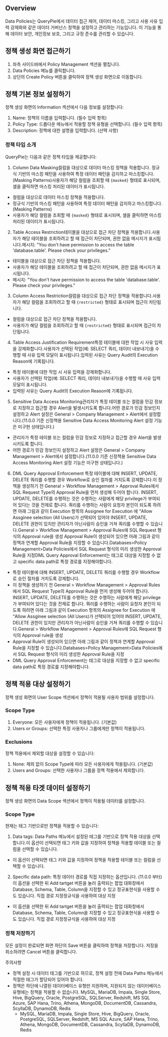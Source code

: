 ## Overview
Data Policies는 QueryPie에서 데이터 접근 제어, 데이터 마스킹, 그리고 사용 사유 입력 강제화와 같은 데이터 거버넌스 정책을 설정하고 관리하는 기능입니다. 이 기능을 통해 데이터 보안, 개인정보 보호, 그리고 규정 준수를 관리할 수 있습니다.

## 정책 생성 화면 접근하기
1. 좌측 사이드바에서 Policy Management 섹션을 펼칩니다.
2. Data Policies 메뉴를 클릭합니다.
3. 상단의 Create Policy 버튼을 클릭하여 정책 생성 화면으로 이동합니다.

## 정책 기본 정보 설정하기
정책 생성 화면의 Information 섹션에서 다음 정보를 설정합니다:

1. Name: 정책의 이름을 입력합니다. (필수 입력 항목)
2. Policy Type: 드롭다운 메뉴에서 적용할 정책 유형을 선택합니다. (필수 입력 항목)
3. Description: 정책에 대한 설명을 입력합니다. (선택 사항)

### 정책 타입 소개
QueryPie는 다음과 같은 정책 타입을 제공합니다:

1. Column Data Masking컬럼을 대상으로 데이터 마스킹 정책을 적용합니다. 정규식 기반의 마스킹 패턴을 사용하여 특정 데이터 패턴을 감지하고 마스킹합니다. (Masking Patterns)사용자가 해당 컬럼을 조회할 때 `{masked}` 형태로 표시되며, 셀을 클릭하면 마스킹 처리된 데이터가 표시됩니다.
  * 컬럼을 대상으로 데이터 마스킹 정책을 적용합니다.
  * 정규식 기반의 마스킹 패턴을 사용하여 특정 데이터 패턴을 감지하고 마스킹합니다. (Masking Patterns)
  * 사용자가 해당 컬럼을 조회할 때 `{masked}` 형태로 표시되며, 셀을 클릭하면 마스킹 처리된 데이터가 표시됩니다.
2. Table Access Restriction테이블을 대상으로 접근 차단 정책을 적용합니다.사용자가 해당 테이블을 조회하려고 할 때 접근이 차단되며, 권한 없음 메시지가 표시됩니다.메시지: "You don't have permission to access the table 'database.table'. Please check your privileges."
  * 테이블을 대상으로 접근 차단 정책을 적용합니다.
  * 사용자가 해당 테이블을 조회하려고 할 때 접근이 차단되며, 권한 없음 메시지가 표시됩니다.
  * 메시지: "You don't have permission to access the table 'database.table'. Please check your privileges."
3. Column Access Restriction컬럼을 대상으로 접근 차단 정책을 적용합니다.사용자가 해당 컬럼을 조회하려고 할 때 `{restricted}` 형태로 표시되며 접근이 차단됩니다.
  * 컬럼을 대상으로 접근 차단 정책을 적용합니다.
  * 사용자가 해당 컬럼을 조회하려고 할 때 `{restricted}` 형태로 표시되며 접근이 차단됩니다.
4. Table Access Justification Requirement특정 테이블에 대한 작업 시 사유 입력을 강제화합니다.사용자가 선택된 작업(예: SELECT 쿼리, 데이터 내보내기)을 수행할 때 사유 입력 모달이 표시됩니다.입력된 사유는 Query Audit의 Execution Reason에 기록됩니다.
  * 특정 테이블에 대한 작업 시 사유 입력을 강제화합니다.
  * 사용자가 선택된 작업(예: SELECT 쿼리, 데이터 내보내기)을 수행할 때 사유 입력 모달이 표시됩니다.
  * 입력된 사유는 Query Audit의 Execution Reason에 기록됩니다.
5. Sensitive Data Access Monitoring관리자가 특정 테이블 또는 컬럼을 민감 정보로 지정하고 접근할 경우 Alert을 발생시키도록 합니다.어떤 경로가 민감 정보인지 설정하고 Alert 설정은 General > Company Management > Alert에서 설정합니다.(11.0.0 기준 신정책용 Sensitive Data Access Monitoring Alert 설정 기능은 미구현 상태입니다.)
  * 관리자가 특정 테이블 또는 컬럼을 민감 정보로 지정하고 접근할 경우 Alert을 발생시키도록 합니다.
  * 어떤 경로가 민감 정보인지 설정하고 Alert 설정은 General > Company Management > Alert에서 설정합니다.(11.0.0 기준 신정책용 Sensitive Data Access Monitoring Alert 설정 기능은 미구현 상태입니다.)
6. DML Query Approval Enforcement 특정 테이블에 대해 INSERT, UPDATE, DELETE 쿼리를 수행할 경우 Workflow로 승인 절차를 거치도록 강제합니다.이 정책을 생성하기 전 General > Workflow Management > Approval Rules에서 SQL Request Type의 Approval Rule을 먼저 생성해 두어야 합니다.  INSERT, UPDATE, DELETE를 수행하는 것은 수행하는 사람에게 해당 privilege가 부여되어 있다는 것을 전제로 합니다. 쿼리를 수행하는 사람이 요청자 본인이 되도록 하려면 아래 그림과 같이 Execution 항목의 Assignee for Execution 에 “Allow Assginee selection (All Users)가 선택되어 있어야 INSERT, UPDATE, DELETE 권한이 있지만 관리자가 아닌사람이 승인을 거쳐 쿼리를 수행할 수 있습니다.General > Workflow Management > Approval Rules에 SQL Request 형식의 Approval rule을 생성 Approval Rule이 생성되어 있으면 아래 그림과 같이 정책과 연계할 Approval Rule을 지정할 수 있습니다.Databases>Policy Management>Data Policies에서 SQL Request 형식의 미리 생성한 Approval Rule을 지정DML Query Approval Enforcement는 태그로 대상을 지정할 수 없고 specific data path로 특정 경로를 지정해야합니다.
  * 특정 테이블에 대해 INSERT, UPDATE, DELETE 쿼리를 수행할 경우 Workflow로 승인 절차를 거치도록 강제합니다.
  * 이 정책을 생성하기 전 General > Workflow Management > Approval Rules에서 SQL Request Type의 Approval Rule을 먼저 생성해 두어야 합니다.  INSERT, UPDATE, DELETE를 수행하는 것은 수행하는 사람에게 해당 privilege가 부여되어 있다는 것을 전제로 합니다. 쿼리를 수행하는 사람이 요청자 본인이 되도록 하려면 아래 그림과 같이 Execution 항목의 Assignee for Execution 에 “Allow Assginee selection (All Users)가 선택되어 있어야 INSERT, UPDATE, DELETE 권한이 있지만 관리자가 아닌사람이 승인을 거쳐 쿼리를 수행할 수 있습니다.General > Workflow Management > Approval Rules에 SQL Request 형식의 Approval rule을 생성
  * Approval Rule이 생성되어 있으면 아래 그림과 같이 정책과 연계할 Approval Rule을 지정할 수 있습니다.Databases>Policy Management>Data Policies에서 SQL Request 형식의 미리 생성한 Approval Rule을 지정
  * DML Query Approval Enforcement는 태그로 대상을 지정할 수 없고 specific data path로 특정 경로를 지정해야합니다.

## 정책 적용 대상 설정하기
정책 생성 화면의 User Scope 섹션에서 정책이 적용될 사용자 범위를 설정합니다.

### Scope Type
1. Everyone: 모든 사용자에게 정책이 적용됩니다. (기본값)
2. Users or Groups: 선택한 특정 사용자나 그룹에게만 정책이 적용됩니다.

### Exclusions
정책 적용에서 제외할 대상을 설정할 수 있습니다:

1. None: 제외 없이 Scope Type에 따라 모든 사용자에게 적용됩니다. (기본값)
2. Users and Groups: 선택한 사용자나 그룹을 정책 적용에서 제외합니다.

## 정책 적용 타겟 데이터 설정하기
정책 생성 화면의 Data Scope 섹션에서 정책이 적용될 데이터를 설정합니다.

### Scope Type
현재는 태그 기반으로만 정책을 적용할 수 있습니다:

1. Data tags: Data Paths 메뉴에서 설정된 태그를 기반으로 정책 적용 대상을 선택합니다.이 옵션이 선택되면 태그 키와 값을 지정하여 정책을 적용할 테이블 또는 컬럼을 선택할 수 있습니다.
  * 이 옵션이 선택되면 태그 키와 값을 지정하여 정책을 적용할 테이블 또는 컬럼을 선택할 수 있습니다.
2. Specific data path:  특정 데이터 경로를 직접 지정하는 옵션입니다. (11.0.0 부터)이 옵션을 선택한 뒤 Add tartget 버튼을 눌러 출력되는 팝업 대화창에서 Database, Schema, Table, Column을 지정할 수 있고 정규표현식을 사용할 수도 있습니다. 직접 경로 지정정규식을 사용하여 대상 지정
  * 이 옵션을 선택한 뒤 Add tartget 버튼을 눌러 출력되는 팝업 대화창에서 Database, Schema, Table, Column을 지정할 수 있고 정규표현식을 사용할 수도 있습니다. 직접 경로 지정정규식을 사용하여 대상 지정

### 정책 저장하기
모든 설정이 완료되면 화면 하단의 Save 버튼을 클릭하여 정책을 저장합니다. 저장을 취소하려면 Cancel 버튼을 클릭합니다.

주의사항

* 정책 설정 시 데이터 태그를 기반으로 하므로, 정책 설정 전에 Data Paths 메뉴에서 적절한 태그가 할당되어 있어야 합니다.
* 정책은 하단에 나열된 데이터베이스 유형만 지원하며, 지원되지 않는 데이터베이스 유형에는 정책을 적용할 수 없습니다. MySQL, MariaDB, Impala, Single Store, Hive, BigQuery, Oracle, PostgreSQL, SQLServer, Redshift, MS SQL Azure, SAP Hana, Trino, Athena, MongoDB, DocumentDB, Cassandra, ScyllaDB, DynamoDB, Redis
  * MySQL, MariaDB, Impala, Single Store, Hive, BigQuery, Oracle, PostgreSQL, SQLServer, Redshift, MS SQL Azure, SAP Hana, Trino, Athena, MongoDB, DocumentDB, Cassandra, ScyllaDB, DynamoDB, Redis
